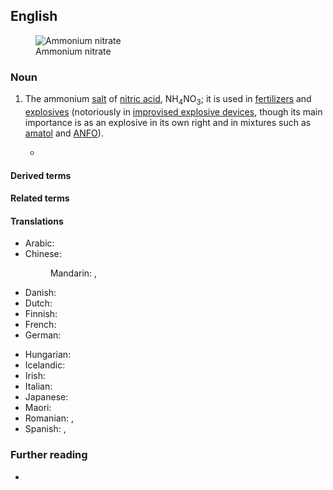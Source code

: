 ==English==
[[File:Ammonium Nitrate.jpg|thumb|Ammonium nitrate]]

===Noun===
{{en-noun|-}}

# {{lb|en|inorganic compound}} The ammonium [[salt]] of [[nitric acid]], NH<sub>4</sub>NO<sub>3</sub>; it is used in [[fertilizer]]s and [[explosive]]s (notoriously in [[improvised explosive device]]s, though its main importance is as an explosive in its own right and in mixtures such as [[amatol]] and [[ANFO]]).
#* {{quote-journal|en|author=John Ismay|title=What Is Ammonium Nitrate, Blamed in the Beirut Explosion?|work=The New York Times|date=2020-08-05|url=https://www.nytimes.com/2020/08/05/world/middleeast/beirut-explosion-ammonium-nitrate.html|issn=0362-4331|passage=According to the Lebanese government, about 2,750 tons of '''ammonium nitrate''' fertilizer was stored in a warehouse on the Beirut waterfront and caught fire, later exploding.}}

====Derived terms====
{{col4|en
|ammonite
|ANFO}}

====Related terms====
{{col4|en
|amatol
|ammonite
|ammonitrate}}

====Translations====
{{trans-top|ammonium salt of nitric acid}}
* Arabic: {{t-needed|ar}}
* Chinese:
*: Mandarin: {{t+|cmn|硝酸銨}}, {{t+|cmn|硝酸铵|tr=xiāosuān'ǎn}}
* Danish: {{t-needed|da}}
* Dutch: {{t+|nl|ammoniumnitraat|n}}
* Finnish: {{t|fi|ammoniumnitraatti}}
* French: {{t+|fr|nitrate d'ammonium|m}}
* German: {{t+|de|Ammoniumnitrat|n}}
{{trans-mid}}
* Hungarian: {{t+|hu|ammónium-nitrát}}
* Icelandic: {{t|is|ammóníumnítrat}}
* Irish: {{t|ga|níotráit amóiniam|f}}
* Italian: {{t+|it|nitrato di ammonio}}
* Japanese: {{t|ja|硝安|tr=しょうあん, shōan}}
* Maori: {{t|mi|haukini pākawaota}}
* Romanian: {{t|ro|nitrat de amoniu|m}}, {{t|ro|azotat de amoniu|m}}
* Spanish: {{t|es|nitrato de amonio|m}}, {{t|es|nitrato amónico|m}}
{{trans-bottom}}

===Further reading===
* {{pedia}}